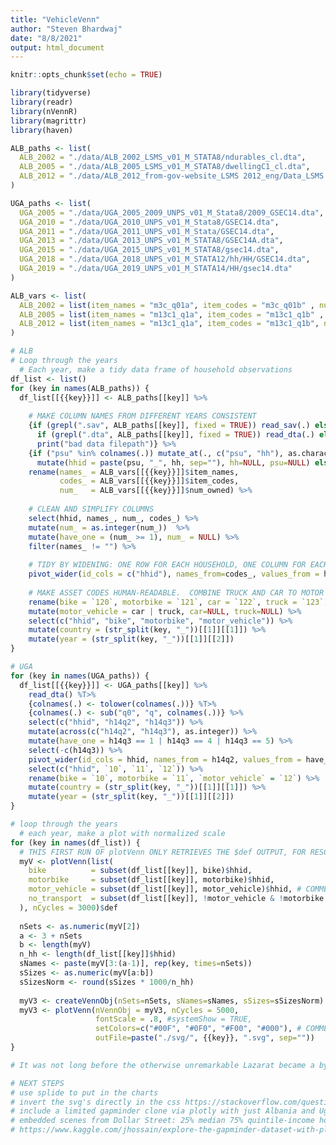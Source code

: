 ```yaml
---
title: "VehicleVenn"
author: "Steven Bhardwaj"
date: "8/8/2021"
output: html_document
---
```


```r
knitr::opts_chunk$set(echo = TRUE)
```

```r
library(tidyverse)
library(readr)
library(nVennR)
library(magrittr)
library(haven)
```

```r
ALB_paths <- list(
  ALB_2002 = "./data/ALB_2002_LSMS_v01_M_STATA8/ndurables_cl.dta",
  ALB_2005 = "./data/ALB_2005_LSMS_v01_M_STATA8/dwellingC1_cl.dta",
  ALB_2012 = "./data/ALB_2012_from-gov-website_LSMS 2012_eng/Data_LSMS 2012/Modul_13C1_Household_Durables.sav"
)

UGA_paths <- list(
  UGA_2005 = "./data/UGA_2005_2009_UNPS_v01_M_Stata8/2009_GSEC14.dta",
  UGA_2010 = "./data/UGA_2010_UNPS_v01_M_Stata8/GSEC14.dta",
  UGA_2011 = "./data/UGA_2011_UNPS_v01_M_Stata/GSEC14.dta",
  UGA_2013 = "./data/UGA_2013_UNPS_v01_M_STATA8/GSEC14A.dta",
  UGA_2015 = "./data/UGA_2015_UNPS_v01_M_STATA8/gsec14.dta",
  UGA_2018 = "./data/UGA_2018_UNPS_v01_M_STATA12/hh/HH/GSEC14.dta",
  UGA_2019 = "./data/UGA_2019_UNPS_v01_M_STATA14/HH/gsec14.dta"
)
```

```r
ALB_vars <- list(
  ALB_2002 = list(item_names = "m3c_q01a", item_codes = "m3c_q01b" , num_owned = "m3c_q01c" ),
  ALB_2005 = list(item_names = "m13c1_q1a", item_codes = "m13c1_q1b" , num_owned = "m13c1_q1c"),
  ALB_2012 = list(item_names = "m13c1_q1a", item_codes = "m13c1_q1b", num_owned = "m13c1_q1c")
)
```

```r
# ALB
# Loop through the years
  # Each year, make a tidy data frame of household observations
df_list <- list()
for (key in names(ALB_paths)) {
  df_list[[{{key}}]] <- ALB_paths[[key]] %>%
    
    # MAKE COLUMN NAMES FROM DIFFERENT YEARS CONSISTENT
    {if (grepl(".sav", ALB_paths[[key]], fixed = TRUE)) read_sav(.) else
      if (grepl(".dta", ALB_paths[[key]], fixed = TRUE)) read_dta(.) else 
      print("bad data filepath")} %>%
    {if ("psu" %in% colnames(.)) mutate_at(., c("psu", "hh"), as.character) %>%
      mutate(hhid = paste(psu, "_", hh, sep=""), hh=NULL, psu=NULL) else .} %>%
    rename(names_ = ALB_vars[[{{key}}]]$item_names,
           codes_ = ALB_vars[[{{key}}]]$item_codes,
           num_   = ALB_vars[[{{key}}]]$num_owned) %>%
    
    # CLEAN AND SIMPLIFY COLUMNS
    select(hhid, names_, num_, codes_) %>%
    mutate(num_ = as.integer(num_))  %>%
    mutate(have_one = (num_ >= 1), num_ = NULL) %>%
    filter(names_ != "") %>%
    
    # TIDY BY WIDENING: ONE ROW FOR EACH HOUSEHOLD, ONE COLUMN FOR EACH ASSET TYPE
    pivot_wider(id_cols = c("hhid"), names_from=codes_, values_from = have_one) %>%
    
    # MAKE ASSET CODES HUMAN-READABLE.  COMBINE TRUCK AND CAR TO MOTOR VEHICLE.
    rename(bike = `120`, motorbike = `121`, car = `122`, truck = `123`) %>%
    mutate(motor_vehicle = car | truck, car=NULL, truck=NULL) %>%
    select(c("hhid", "bike", "motorbike", "motor_vehicle")) %>%
    mutate(country = (str_split(key, "_"))[[1]][[1]]) %>%
    mutate(year = (str_split(key, "_"))[[1]][[2]])
}
```

```r
# UGA
for (key in names(UGA_paths)) {
  df_list[[{{key}}]] <- UGA_paths[[key]] %>%
    read_dta() %T>%
    {colnames(.) <- tolower(colnames(.))} %T>%
    {colnames(.) <- sub("q0", "q", colnames(.))} %>%
    select(c("hhid", "h14q2", "h14q3")) %>%
    mutate(across(c("h14q2", "h14q3"), as.integer)) %>%
    mutate(have_one = h14q3 == 1 | h14q3 == 4 | h14q3 == 5) %>%
    select(-c(h14q3)) %>%
    pivot_wider(id_cols = hhid, names_from = h14q2, values_from = have_one) %>%
    select(c("hhid", `10`, `11`, `12`)) %>%
    rename(bike = `10`, motorbike = `11`, `motor_vehicle` = `12`) %>%
    mutate(country = (str_split(key, "_"))[[1]][[1]]) %>%
    mutate(year = (str_split(key, "_"))[[1]][[2]])
}
```

```r
# loop through the years
  # each year, make a plot with normalized scale
for (key in names(df_list)) {
  # THIS FIRST RUN OF plotVenn ONLY RETRIEVES THE $def OUTPUT, FOR RESCALING
  myV <- plotVenn(list(
    bike          = subset(df_list[[key]], bike)$hhid, 
    motorbike     = subset(df_list[[key]], motorbike)$hhid,
    motor_vehicle = subset(df_list[[key]], motor_vehicle)$hhid, # COMMENT-OUT COMMA TO REMOVE NO_TRANSPORT
    no_transport  = subset(df_list[[key]], !motor_vehicle & !motorbike & !bike)$hhid # COMMENT-OUT LINE TO REMOVE NO_TRANSPORT
  ), nCycles = 3000)$def
  
  nSets <- as.numeric(myV[2])
  a <- 3 + nSets
  b <- length(myV)
  n_hh <- length(df_list[[key]]$hhid)
  sNames <- paste(myV[3:(a-1)], rep(key, times=nSets))
  sSizes <- as.numeric(myV[a:b])
  sSizesNorm <- round(sSizes * 1000/n_hh)
  
  myV3 <- createVennObj(nSets=nSets, sNames=sNames, sSizes=sSizesNorm)
  myV3 <- plotVenn(nVennObj = myV3, nCycles = 5000,
                   fontScale = .8, #systemShow = TRUE,
                   setColors=c("#00F", "#0F0", "#F00", "#000"), # COMMENT-OUT FOURTH COLOR TO REMOVE NO_TRANSPORT
                   outFile=paste("./svg/", {{key}}, ".svg", sep=""))
}
```

```r
# It was not long before the otherwise unremarkable Lazarat became a byword for quality in the coffee shops of Amsterdam. At peak production, the town was estimated to be turning out 900 tons of marijuana a year, with a street value of $6.1 billion. In 1999, Albania’s GDP was equivalent to just $3.4 billion.

# NEXT STEPS
# use splide to put in the charts
# invert the svg's directly in the css https://stackoverflow.com/questions/39761120/invert-svg-image-using-css
# include a limited gapminder clone via plotly with just Albania and Uganda
# embedded scenes from Dollar Street: 25% median 75% quintile-income households side-by-side
# https://www.kaggle.com/jhossain/explore-the-gapminder-dataset-with-plotly-express
```